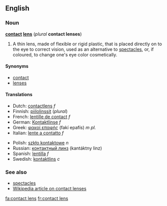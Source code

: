 ==English==
===Noun===
'''[[contact]] [[lens]]''' (''plural'' '''contact lenses''')

# A thin lens, made of flexible or rigid plastic, that is placed directly on to the eye to correct vision, used as an alternative to [[spectacles]], or, if coloured, to change one's eye color cosmetically.

====Synonyms====
*[[contact]]
*[[lens]]es

====Translations====
{{top}}
*Dutch: [[contactlens]] ''f''
*Finnish: [[piilolinssit]] (''plural'')
*French: [[lentille de contact]] ''f''
*German: [[Kontaktlinse]] ''f''
*Greek: [[φακοί επαφής]] (fakí epafís) ''m pl.''
*Italian: [[lente a contatto]] ''f''
{{mid}}
*Polish: [[szkło kontaktowe]] ''n''
*Russian: [[контактный линз]] (kantáktny linz) {{m}}
*Spanish: [[lentilla]] ''f''
*Swedish: [[kontaktlins]] ''c''
{{bottom}}

===See also===
*[[spectacles]]
*[[w:contact lens|Wikipedia article on contact lenses]]
[[fa:contact lens]]
[[fr:contact lens]]